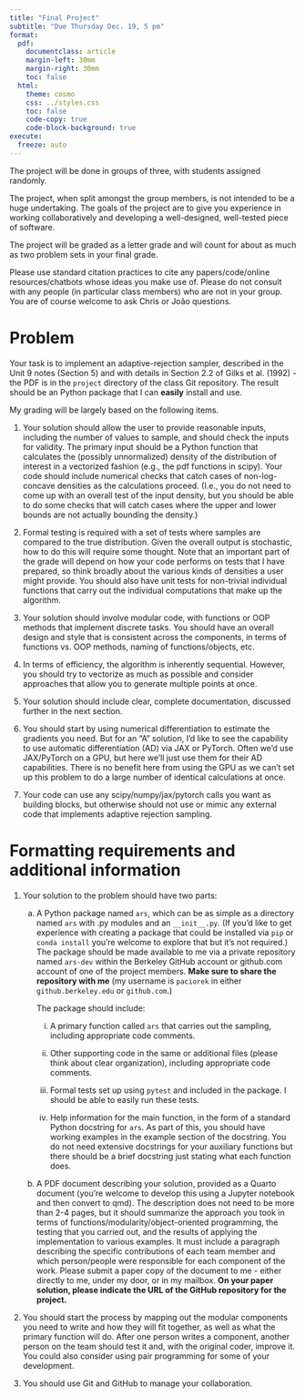 ```yaml
---
title: "Final Project"
subtitle: "Due Thursday Dec. 19, 5 pm"
format:
  pdf:
    documentclass: article
    margin-left: 30mm
    margin-right: 30mm
    toc: false
  html:
    theme: cosmo
    css: ../styles.css
    toc: false
    code-copy: true
    code-block-background: true
execute:
  freeze: auto
---
```


The project will be done in groups of three, with students assigned randomly.

The project, when split amongst the group
members, is not intended to be a huge undertaking. The goals of the
project are to give you experience in working collaboratively and
developing a well-designed, well-tested piece of software.

The project will be graded as a letter grade and will count for about as
much as two problem sets in your final grade.

Please use standard citation practices to cite any papers/code/online resources/chatbots whose ideas you make use of. Please do not consult with any people (in particular class members) who are not in your group. You are of course welcome to ask Chris or João questions.

# Problem

Your task is to implement an adaptive-rejection sampler, described in
the Unit 9 notes (Section 5) and with details in Section 2.2 of Gilks
et al. (1992) - the PDF is in the `project` directory of the class Git repository. The result
should be an Python package that I can **easily** install and use.

My grading will be largely based on the following items. 

1.  Your solution should allow the user to provide reasonable inputs,
    including the number of values to sample, and should check the
    inputs for validity. The primary input
    should be a Python function that calculates the (possibly unnormalized)
    density of the distribution of interest in a vectorized fashion (e.g., the pdf functions in scipy).
    Your code should include numerical checks that
    catch cases of non-log-concave densities as the calculations
    proceed. (I.e., you do not need to come up with an overall test of
    the input density, but you should be able to do some checks that
    will catch cases where the upper and lower bounds are not actually
    bounding the density.) 

2.  Formal testing is required with a set of tests where samples are
    compared to the true distribution.  Given the
    overall output is stochastic, how to do this will require some thought. Note that an important
    part of the grade will depend on how your code performs on tests
    that I have prepared, so think broadly about the various kinds
    of densities a user might provide. You should also
    have unit tests for non-trivial individual functions that carry out the
    individual computations that make up the algorithm. 

3.  Your solution should involve modular code, with functions or OOP
    methods that implement discrete tasks. You should have an overall
    design and style that is consistent across the components, in terms
    of functions vs. OOP methods, naming of functions/objects, etc.

4.  In terms of efficiency, the algorithm is inherently sequential.
    However, you should try to vectorize as much as possible and consider
    approaches that allow you to generate multiple points at once.

5.  Your solution should include clear, complete documentation, discussed further in the next section.

6. You should start by using numerical differentiation to estimate the gradients you need. But for an "A" solution, I'd like to see the capability to use automatic differentiation (AD) via JAX or PyTorch.  Often we'd use JAX/PyTorch on a GPU, but here we'll just use them for their AD capabilities. There is no benefit here from using the GPU as we can't set up this problem to do a large number of identical calculations at once.

7. Your code can use any scipy/numpy/jax/pytorch calls you want as building blocks, but otherwise should not use or mimic any external code that implements adaptive rejection sampling.

# Formatting requirements and additional information

1. Your solution to the problem should have two parts: 

   a. A Python package named `ars`, which can be as simple as a directory named `ars` with .py modules and an `__init__.py`. (If you'd like to get experience with creating a package that could be installed via `pip` or `conda install` you're welcome to explore that but it's not required.) The package should be made available to me via a private repository named `ars-dev` within the Berkeley GitHub account or github.com account of one of the project members. **Make sure to share the repository with me** (my username is `paciorek` in either `github.berkeley.edu` or `github.com`.)

       The package should include:

       i. A primary function called `ars` that carries out the sampling, including appropriate code comments.

       ii. Other supporting code in the same or additional files (please think about clear organization), including appropriate code comments.

       iii. Formal tests set up using `pytest` and included in the package. I should be able to easily run these tests.

       iv. Help information for the main function, in the form of a standard Python docstring for `ars`. As part of this, you should have working examples in the example section of the docstring. You do not need extensive docstrings for your auxiliary functions but there should be a brief docstring just stating what each function does.

   b. A PDF document describing your solution, provided as a Quarto document (you're welcome to develop this using a Jupyter notebook and then convert to qmd). The description does not need to be more than 2-4 pages, but it should summarize the approach you took in terms of functions/modularity/object-oriented programming, the testing that you carried out, and the results of applying the implementation to various examples. It must include a paragraph describing the specific contributions of each team member and which person/people were responsible for each component of the work. Please submit a paper copy of the document to me - either directly to me, under my door, or in my mailbox. **On your paper solution, please indicate the URL of the GitHub repository for the project.**

2. You should start the process by mapping out the modular components you need to write and how they will fit together, as well as what the primary function will do. After one person writes a component, another person on the team should test it and, with the original coder, improve it. You could also consider using pair programming for some of your development.

3. You should use Git and GitHub to manage your collaboration. 



